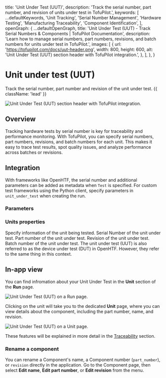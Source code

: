 
  title: 'Unit Under Test (UUT)',
  description:
    'Track the serial number, part number, and revision of units under test in TofuPilot.',
  keywords: [
    ...defaultKeywords,
    'Unit Tracking',
    'Serial Number Management',
    'Hardware Testing',
    'Manufacturing Traceability',
    'Component Identification',
  ],
  openGraph: {
    ...defaultOpenGraph,
    title:
      'Unit Under Test (UUT) - Track Serial Numbers & Components | TofuPilot Documentation',
    description:
      'Learn how to manage serial numbers, part numbers, revisions, and batch numbers for units under test in TofuPilot.',
    images: [
      {
        url: 'https://tofupilot.com/docs/uut-header.png',
        width: 800,
        height: 600,
        alt: 'Unit Under Test (UUT) section header with TofuPilot integration.',
      },
    ],
  },
}

# Unit under test (UUT)

Track the serial number, part number and revision of the unit under test. {{ className: 'lead' }}

<Image
  src="/uut-header.png"
  alt="Unit Under Test (UUT) section header with TofuPilot integration."
/>

## Overview

Tracking hardware tests by serial number is key for traceability and performance monitoring. With TofuPilot, you can specify serial numbers, part numbers, revisions, and batch numbers for each unit. This makes it easy to trace test results, spot quality issues, and analyze performance across batches or revisions.

## Integration

With frameworks like OpenHTF, the serial number and additional parameters can be added as metadata when `Test` is specified. For custom test frameworks using the Python client, specify parameters in `unit_under_test` when creating the run.

### Parameters
<CodeGroup>
  <CodeGithub
    title="OpenHTF"
    branch="main"
    path="docs_tofupilot/unit-under-test/openhtf/main.py"
  />

  <CodeGithub
    title="Vanilla Python"
    branch="main"
    path="docs_tofupilot/unit-under-test/client/main.py"
  />
</CodeGroup>

### Units properties

<Properties>
    <Property name="unit_under_test" type="array">
        Specify information of the unit being tested.
    </Property>
    <Property name="serial_number" type="str"  indent={1}>
        Serial Number of the unit under test.
    </Property>
    <Property name="part_number" type="str"  indent={1}>
        Part number of the unit under test.
    </Property>
    <Property name="revision" type="str (optional)" indent={1}>
        Revision of the unit under test.
    </Property>
    <Property name="batch_number" type="str (optional)" indent={1}>
        Batch number of the unit under test.
    </Property>
</Properties>


<Note>
  The unit under test (UUT) is also referred to as the device under test (DUT) in OpenHTF. However, they refer to the same thing in this context.
</Note>



## In-app view

You can find infromation about your Unit Under Test in the **Unit** section of the **Run** page.

<Image src="/uut-page-run.png" alt="Unit Under Test (UUT) on a Run page." />

Clicking on the unit will take you to the dedicated **Unit** page, where you can view details about the component, including the part number, name, and revision.

<Image src="/uut-page-unit.png" alt="Unit Under Test (UUT) on a Unit page." />

These features will be explained in more detail in the [Traceability](/traceability) section.

### Rename a component

You can rename a Component's name, a Component number (`part_number`), or `revision` directly in the application. Go to the Component page, then select **Edit name**, **Edit part number**, or **Edit revision** from the menu.
